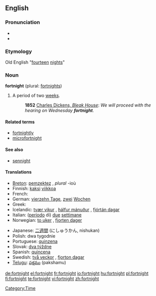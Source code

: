 ==English==
{{wikipedia}}
===Pronunciation===
*{{IPA|/ˈfɔrtnaɪt/}}
*{{SAMPA|/"fOrtnaIt/}}

===Etymology===
Old English "[[fourteen]] [[night]]s"

===Noun===
'''fortnight''' (plural: [[fortnights]])

# A period of two [[week]]s.
#:'''1852''' [http://www.gutenberg.org/dirs/etext97/blkhs12.txt Charles Dickens, ''Bleak House'']: ''We will proceed with the hearing on Wednesday '''fortnight'''''.

====Related terms====
*[[fortnightly]]
*[[microfortnight]]

====See also====
*[[sennight]]

====Translations====
{{top}}
*[[Breton]]: [[pemzektez]] {{m}}, ''plural'' -ioù
*Finnish: [[kaksi]] [[viikko]]a
*French: {{t+|fr|quinzaine|f}}
*German: [[vierzehn Tage]], [[zwei]] [[Wochen]]
*Greek: {{t+|el|δεκαπενθήμερο|n}}
*Icelandic: [[tvær vikur]] {{fpl}}, [[hálfur mánuður]] {{m}}, [[fjórtán dagar]] {{mpl}}
*Italian: ([[periodo]] di) [[due#Italian|due]] [[settimana|settimane]]
*Norwegian: [[to uker]] {{p}}, [[fjorten dager]]
{{mid}}
*Japanese: [[二週間]] (にしゅうかん, nishukan)
*Polish: dwa tygodnie {{mp}}
*Portuguese: [[quinzena]] {{f}}
*Slovak: [[týždeň|dva týždne]] {{mp}}
*Spanish: [[quincena]] {{fp}}
*Swedish: [[två veckor]] {{p}}, [[fjorton dagar]]
*[[Telugu]]: [[పక్షము]] (pakshamu)
{{bottom}}

[[Category:Time]]

[[de:fortnight]]
[[el:fortnight]]
[[fr:fortnight]]
[[io:fortnight]]
[[hu:fortnight]]
[[pl:fortnight]]
[[fi:fortnight]]
[[te:fortnight]]
[[vi:fortnight]]
[[zh:fortnight]]